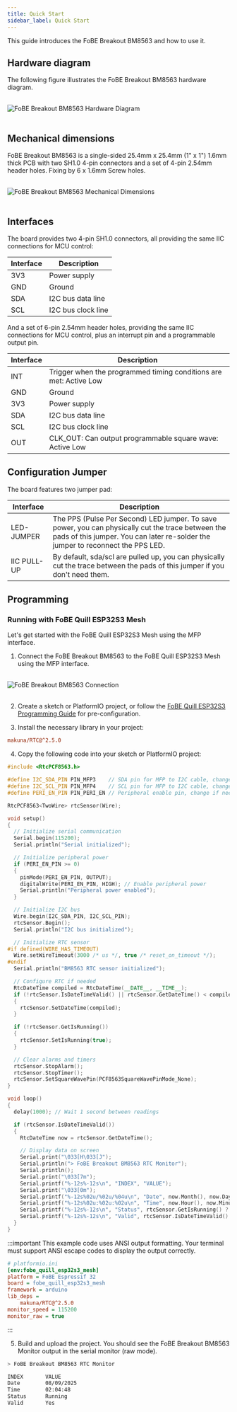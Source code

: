 ```yaml
---
title: Quick Start
sidebar_label: Quick Start
---
```


This guide introduces the FoBE Breakout BM8563 and how to use it.

## Hardware diagram

The following figure illustrates the FoBE Breakout BM8563 hardware diagram.

<br/>
<div style={{ textAlign: 'center' }}>
  <img src="/img/products/f2204-r1a.digram.png" alt="FoBE Breakout BM8563 Hardware Diagram" style={{ width: '80%', height: 'auto' }} />
</div>
<br/>

## Mechanical dimensions

FoBE Breakout BM8563 is a single-sided 25.4mm x 25.4mm (1" x 1") 1.6mm thick PCB with two SH1.0 4-pin connectors and a set of 4-pin 2.54mm header holes. Fixing by 6 x 1.6mm Screw holes.

<br/>
<div style={{ textAlign: 'center' }}>
  <img src="/img/products/f2204-r1a.dimensions.png" alt="FoBE Breakout BM8563 Mechanical Dimensions" style={{ width: '80%', height: 'auto' }} />
</div>
<br/>

## Interfaces

The board provides two 4-pin SH1.0 connectors, all providing the same IIC connections for MCU control:

  |Interface                           |Description |
  |-------------------------------|---------|
  |3V3 |Power supply       |
  |GND  |Ground       |
  |SDA |I2C bus data line       |
  |SCL |I2C bus clock line       |

And a set of 6-pin 2.54mm header holes, providing the same IIC connections for MCU control, plus an interrupt pin and a programmable output pin.

  |Interface                           |Description |
  |-------------------------------|---------|
  |INT  |Trigger when the programmed timing conditions are met: Active Low      |
  |GND  |Ground       |
  |3V3 |Power supply       |
  |SDA |I2C bus data line       |
  |SCL |I2C bus clock line       |
  |OUT  |CLK_OUT: Can output programmable square wave: Active Low       |

## Configuration Jumper

The board features two jumper pad:

|Interface                           |Description |
|-------------------------------|---------|
|LED-JUMPER |The PPS (Pulse Per Second) LED jumper. To save power, you can physically cut the trace between the pads of this jumper. You can later re-solder the jumper to reconnect the PPS LED. |
|IIC PULL-UP |By default, sda/scl are pulled up, you can physically cut the trace between the pads of this jumper if you don't need them.|

## Programming

### Running with FoBE Quill ESP32S3 Mesh

Let's get started with the FoBE Quill ESP32S3 Mesh using the MFP interface.

1. Connect the FoBE Breakout BM8563 to the FoBE Quill ESP32S3 Mesh using the MFP interface.
<br/>
<div style={{ textAlign: 'center' }}>
  <img src="/img/products/breakout-debugger-connection.png" alt="FoBE Breakout BM8563 Connection" style={{ width: '80%', height: 'auto' }} />
</div>
<br/>

2. Create a sketch or PlatformIO project, or follow the [FoBE Quill ESP32S3 Programming Guide](/product/f1102/programming) for pre-configuration.

3. Install the necessary library in your project:
```ini
makuna/RTC@^2.5.0
```

4. Copy the following code into your sketch or PlatformIO project:
```cpp
#include <RtcPCF8563.h>

#define I2C_SDA_PIN PIN_MFP3    // SDA pin for MFP to I2C cable, change if needed
#define I2C_SCL_PIN PIN_MFP4    // SCL pin for MFP to I2C cable, change if needed
#define PERI_EN_PIN PIN_PERI_EN // Peripheral enable pin, change if needed

RtcPCF8563<TwoWire> rtcSensor(Wire);

void setup()
{
  // Initialize serial communication
  Serial.begin(115200);
  Serial.println("Serial initialized");

  // Initialize peripheral power
  if (PERI_EN_PIN >= 0)
  {
    pinMode(PERI_EN_PIN, OUTPUT);
    digitalWrite(PERI_EN_PIN, HIGH); // Enable peripheral power
    Serial.println("Peripheral power enabled");
  }

  // Initialize I2C bus
  Wire.begin(I2C_SDA_PIN, I2C_SCL_PIN);
  rtcSensor.Begin();
  Serial.println("I2C bus initialized");

  // Initialize RTC sensor
#if defined(WIRE_HAS_TIMEOUT)
  Wire.setWireTimeout(3000 /* us */, true /* reset_on_timeout */);
#endif
  Serial.println("BM8563 RTC sensor initialized");

  // Configure RTC if needed
  RtcDateTime compiled = RtcDateTime(__DATE__, __TIME__);
  if (!rtcSensor.IsDateTimeValid() || rtcSensor.GetDateTime() < compiled)
  {
    rtcSensor.SetDateTime(compiled);
  }

  if (!rtcSensor.GetIsRunning())
  {
    rtcSensor.SetIsRunning(true);
  }

  // Clear alarms and timers
  rtcSensor.StopAlarm();
  rtcSensor.StopTimer();
  rtcSensor.SetSquareWavePin(PCF8563SquareWavePinMode_None);
}

void loop()
{
  delay(1000); // Wait 1 second between readings

  if (rtcSensor.IsDateTimeValid())
  {
    RtcDateTime now = rtcSensor.GetDateTime();

    // Display data on screen
    Serial.print("\033[H\033[J");
    Serial.println("> FoBE Breakout BM8563 RTC Monitor");
    Serial.println();
    Serial.print("\033[7m");
    Serial.printf("%-12s%-12s\n", "INDEX", "VALUE");
    Serial.print("\033[0m");
    Serial.printf("%-12s%02u/%02u/%04u\n", "Date", now.Month(), now.Day(), now.Year());
    Serial.printf("%-12s%02u:%02u:%02u\n", "Time", now.Hour(), now.Minute(), now.Second());
    Serial.printf("%-12s%-12s\n", "Status", rtcSensor.GetIsRunning() ? "Running" : "Stopped");
    Serial.printf("%-12s%-12s\n", "Valid", rtcSensor.IsDateTimeValid() ? "Yes" : "No");
  }
}
```

:::important
This example code uses ANSI output formatting. Your terminal must support ANSI escape codes to display the output correctly.

```ini
# platformio.ini
[env:fobe_quill_esp32s3_mesh]
platform = FoBE Espressif 32
board = fobe_quill_esp32s3_mesh
framework = arduino
lib_deps = 
	makuna/RTC@^2.5.0
monitor_speed = 115200
monitor_raw = true
```
:::

5. Build and upload the project. You should see the FoBE Breakout BM8563 Monitor output in the serial monitor (raw mode).

```bash
> FoBE Breakout BM8563 RTC Monitor

INDEX       VALUE       
Date        08/09/2025
Time        02:04:48
Status      Running     
Valid       Yes         
```